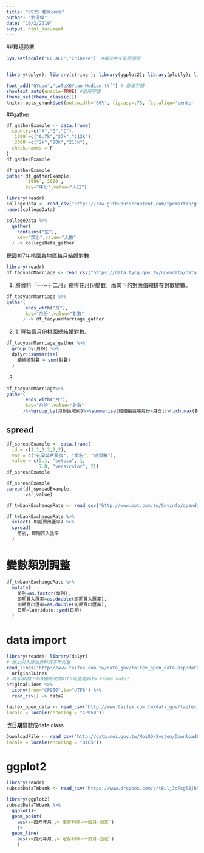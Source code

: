 ```yaml
---
title: "0925 老師code"
author: "劉信傑"
date: "10/2/2019"
output: html_document
---
```


##環境設置
```r
Sys.setlocale("LC_ALL","Chinese")  #解決中文亂碼問題


library(dplyr); library(stringr); library(ggplot2); library(plotly); library(lubridate); library(readr); library(tidyr); library(showtext)

font_add("QYuan","cwTeXQYuan-Medium.ttf") # 新增字體
showtext_auto(enable=TRUE) #啟用字體
theme_set(theme_classic())
knitr::opts_chunk$set(out.width='80%', fig.asp=.75, fig.align='center', fig.showtext=T)


```


##gather

```r
df_gatherExample <- data.frame(
  country=c("A","B","C"),
  `1999`=c("0.7k","37k","212k"),
  `2000`=c("2k","80k","213k"),
  check.names = F
)
df_gatherExample
```

```r
df_gatherExample
gather(df_gatherExample,
       `1999`,`2000`,
       key="年份",value="人口")
```

```r
library(readr)
collegeData <- read_csv("https://raw.githubusercontent.com/tpemartin/github-data/master/103_student.csv")
names(collegeData)
```


```r
collegeData %>%
  gather(
    contains("生"),
    key="類別",value="人數"
  ) -> collegeData_gather
```

民國107年桃園各地區每月結婚對數
```r
library(readr)
df_taoyuanMarriage <- read_csv("https://data.tycg.gov.tw/opendata/datalist/datasetMeta/download?id=f95d1a33-ec56-44c5-a9ec-3afba8157e39&rid=fd2070ef-7431-4f9c-bc3a-82d7bfbcd2fb")
```

1. 將資料「一～十二月」縮排在月份變數，而其下的對應值縮排在對數變數。
```r
df_taoyuanMarriage %>%
gather(
       ends_with("月"),
       key="月份",value="對數"
      ) -> df_taoyuanMarriage_gather
```

2. 計算每個月份桃園總結婚對數。
```r
df_taoyuanMarriage_gather %>%
  group_by(月份) %>%
  dplyr::summarise(
    總結婚對數 = sum(對數)
  )
```

3.
```r
df_taoyuanMarriage%>%
gather(
       ends_with("月"),
       key="月份",value="對數"
      )%>%group_by(月份區域別)%>%summarise(結婚最高峰月份=月份[[which.max(對數)]])
```

## spread

```r
df_spreadExample <- data.frame(
  id = c(1,1,1,2,2,2),
  var = c("花朶萼片長度", "學名", "總類數"),
  value = c(5.1, "setosa", 1, 
            7.0, "versicolor", 2))
df_spreadExample
```

```r
df_spreadExample
spread(df_spreadExample,
       var,value)
```

```r
df_twbankExchangeRate <- read_csv("http://www.bot.com.tw/Govinfo/opendata/csv/151/20180101-20181231-FXCRT.csv")
```

```r
df_twbankExchangeRate %>%
  select(-即期賣出匯率) %>%
  spread(
    幣別, 即期買入匯率
  )
```

# 變數類別調整

```r
df_twbankExchangeRate %>%
  mutate(
    幣別=as.factor(幣別),
    即期買入匯率=as.double(即期買入匯率),
    即期賣出匯率=as.double(即期賣出匯率),
    日期=lubridate::ymd(日期)
  ) 
```

# data import

```r
library(readr); library(dplyr)
# 線上引入原始資料成字串向量
read_lines("http://www.taifex.com.tw/data_gov/taifex_open_data.asp?data_name=DailyForeignExchangeRates") ->
  originalLines
# 將字串由CP950編碼改成UTF8再讀成data frame data2
originalLines %>%
  iconv(from="CP950",to="UTF8") %>% 
  read_csv() -> data2
```

```r
taifex_open_data <- read_csv("http://www.taifex.com.tw/data_gov/taifex_open_data.asp?data_name=DailyForeignExchangeRates",
locale = locale(encoding = "CP950"))
```

改**日期**變數成date class
```r
DownloadFile <- read_csv("http://data.moi.gov.tw/MoiOD/System/DownloadFile.aspx?DATA=9796A044-5B71-4194-978C-5148AD7D8DB9",
locale = locale(encoding = "BIG5"))
```

# ggplot2

```r
library(readr)
subsetDataTWbank <- read_csv("https://www.dropbox.com/s/t8ulj3d7cgl8jh5/subsetDataTWbank.csv?dl=1")
```

```r
library(ggplot2)
subsetDataTWbank %>%
  ggplot()+
  geom_point(
    aes(x=西元年月,y=`定存利率-一個月-固定`)
    )+  
  geom_line(
    aes(x=西元年月,y=`定存利率-一個月-固定`)
    )
```